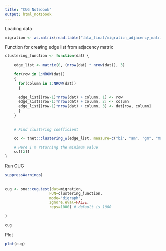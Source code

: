 ```yaml
---
title: "CUG Notebook"
output: html_notebook
---
```



Loading data

```r
migration <- as.matrix(read.table("data_final/migration_adjacency_matrix.csv", sep = ";", row.names = 1, header = TRUE))
```


Function for creating edge list from adjacency matrix

```r

clustering_function <- function(dat) {
  
    edge_list <- matrix(0, (nrow(dat) * nrow(dat)), 3)

    for(row in 1:NROW(dat))
    {
      for(column in 1:NROW(dat))
      {
        
      edge_list[(row-1)*nrow(dat) + column, 1] <- row
      edge_list[(row-1)*nrow(dat) + column, 2] <- column
      edge_list[(row-1)*nrow(dat) + column, 3] <- dat[row, column]
      }
    }
    
    
    # Find clustering coefficient

    cc <- tnet::clustering_w(edge_list, measure=c("bi", "am", "gm", "ma", "mi"))

    # Here I'm returning the minimum value
    cc[[2]]
}


```


Run CUG
```r
suppressWarnings(
 
   
cug <- sna::cug.test(dat=migration, 
                    FUN=clustering_function, 
                    mode="digraph",
                    ignore.eval=FALSE,
                    reps=1000) # default is 1000

)

cug

```

Plot

```r
plot(cug)
```



